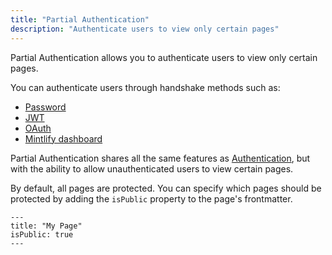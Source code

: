 ```yaml
---
title: "Partial Authentication"
description: "Authenticate users to view only certain pages"
---
```


Partial Authentication allows you to authenticate users to view only certain pages.

You can authenticate users through handshake methods such as:

- [Password](./authentication-setup/password)
- [JWT](./authentication-setup/jwt)
- [OAuth](./authentication-setup/oauth)
- [Mintlify dashboard](./authentication-setup/mintlify)

Partial Authentication shares all the same features as [Authentication](./authentication), but with the ability to allow unauthenticated users to view certain pages.

By default, all pages are protected. You can specify which pages should be protected by adding the `isPublic` property to the page's frontmatter.

```mdx
---
title: "My Page"
isPublic: true
---
```
